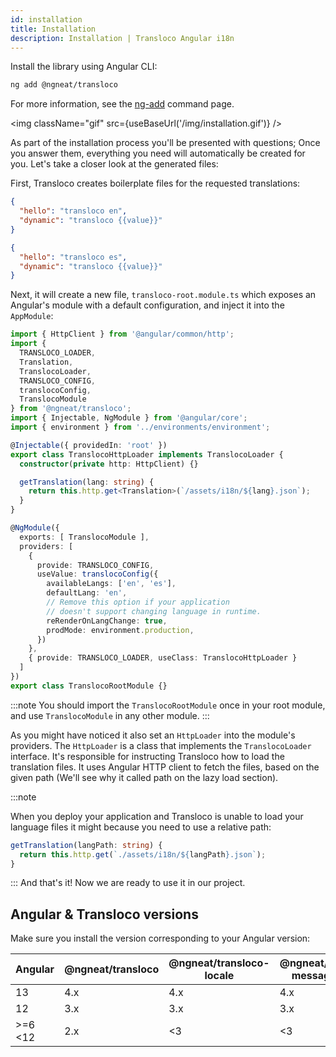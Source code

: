 ```yaml
---
id: installation
title: Installation
description: Installation | Transloco Angular i18n
---
```



Install the library using Angular CLI:
```bash
ng add @ngneat/transloco
```

For more information, see the [ng-add](../schematics/ng-add) command page.

<img className="gif" src={useBaseUrl('/img/installation.gif')} />

As part of the installation process you'll be presented with questions; Once you answer them, everything you need will automatically be created for you. Let's take a closer look at the generated files:

First, Transloco creates boilerplate files for the requested translations:

```json title="assets/i18n/en.json"
{
  "hello": "transloco en",
  "dynamic": "transloco {{value}}"
}
```

```json title="assets/i18n/es.json"
{
  "hello": "transloco es",
  "dynamic": "transloco {{value}}"
}
```

Next, it will create a new file, `transloco-root.module.ts` which exposes an Angular's module with a default configuration, and inject it into the `AppModule`:

```ts title="transloco-root.module.ts"
import { HttpClient } from '@angular/common/http';
import {
  TRANSLOCO_LOADER,
  Translation,
  TranslocoLoader,
  TRANSLOCO_CONFIG,
  translocoConfig,
  TranslocoModule
} from '@ngneat/transloco';
import { Injectable, NgModule } from '@angular/core';
import { environment } from '../environments/environment';

@Injectable({ providedIn: 'root' })
export class TranslocoHttpLoader implements TranslocoLoader {
  constructor(private http: HttpClient) {}

  getTranslation(lang: string) {
    return this.http.get<Translation>(`/assets/i18n/${lang}.json`);
  }
}

@NgModule({
  exports: [ TranslocoModule ],
  providers: [
    {
      provide: TRANSLOCO_CONFIG,
      useValue: translocoConfig({
        availableLangs: ['en', 'es'],
        defaultLang: 'en',
        // Remove this option if your application
        // doesn't support changing language in runtime.
        reRenderOnLangChange: true,
        prodMode: environment.production,
      })
    },
    { provide: TRANSLOCO_LOADER, useClass: TranslocoHttpLoader }
  ]
})
export class TranslocoRootModule {}
```

:::note
You should import the `TranslocoRootModule` once in your root module, and use `TranslocoModule` in any other module.
:::


As you might have noticed it also set an `HttpLoader` into the module's providers. The `HttpLoader` is a class that implements the `TranslocoLoader` interface. It's responsible for instructing Transloco how to load the translation files. It uses Angular HTTP client to fetch the files, based on the given path (We'll see why it called path on the lazy load section).

:::note

When you deploy your application and Transloco is unable to load your language files it might because you need to use a relative path:

```ts
getTranslation(langPath: string) {
  return this.http.get(`./assets/i18n/${langPath}.json`);
}
```
:::
And that's it! Now we are ready to use it in our project.

## Angular & Transloco versions

Make sure you install the version corresponding to your Angular version:

| Angular         | @ngneat/transloco | @ngneat/transloco-locale | @ngneat/transloco-messageformat | @ngneat/transloco-preload-langs | @ngneat/transloco-persist-translations | @ngneat/transloco-persist-lang |
| --------------- | ----------------- | ------------------------ | ------------------------------- | ------------------------------- | -------------------------------------- | ------------------------------ |
| 13              | 4.x               | 4.x                      | 4.x                             | 4.x                             | 4.x                                    | 4.x                            |
| 12              | 3.x               | 3.x                      | 3.x                             | 3.x                             | 3.x                                    | 3.x                            |
| >=6 <12         | 2.x               | <3                       | <3                              | <3                              | <3                                     | <3                             |
